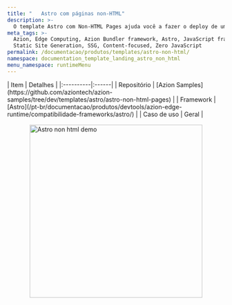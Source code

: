```yaml
---
title: "   Astro com páginas non-HTML"
description: >-
  O template Astro com Non-HTML Pages ajuda você a fazer o deploy de uma edge application baseada em Astro capaz de trabalhar com páginas que não são HTML.
meta_tags: >-
  Azion, Edge Computing, Azion Bundler framework, Astro, JavaScript frameworks,
  Static Site Generation, SSG, Content-focused, Zero JavaScript
permalink: /documentacao/produtos/templates/astro-non-html/
namespace: documentation_template_landing_astro_non_html
menu_namespace: runtimeMenu
---
```



<div class="[&_.flex.flex-col]:!gap-4 [&_.flex.flex-col]:md:!gap-8 [&_.flex.flex-col]:2xl:!gap-16">
  <SectionBasicContent
    titleTag="h2"
    description="O template Astro com Non-HTML Pages ajuda você a fazer o deploy de uma edge application baseada em Astro capaz de trabalhar com páginas que não são HTML."
    buttons={[
      { label: "Deploy template", link: "https://console.azion.com/create/astro/astro-with-non-html-pages", outlined: false, icon: "ai ai-azion", iconPos: "left" },
      { label: "Ver demo", link: "https://aq8hsgczc5.map.azionedge.net/", severity: "secondary" }
    ]}
  />
</div>

<div style="display: flex; gap: 1rem; align-items: center; flex-direction: row; flex-wrap: wrap;">
  <div style="flex: 1; min-width: 300px;">
    | Item | Detalhes |
    |:----------|:------|
    | Repositório | [Azion Samples](https://github.com/aziontech/azion-samples/tree/dev/templates/astro/astro-non-html-pages) |
    | Framework | [Astro](/pt-br/documentacao/produtos/devtools/azion-edge-runtime/compatibilidade-frameworks/astro/) |
    | Caso de uso | Geral |
  </div>
  <div style="display: flex; justify-content: center; align-items: center; flex: 1; min-width: 300px;">
    <img src="/assets/docs/images/uploads/template-showcase/astro/astro-non-html.png" width="400" alt="Astro non html demo" style="max-width: 100%; height: auto;" />
  </div>
</div>
